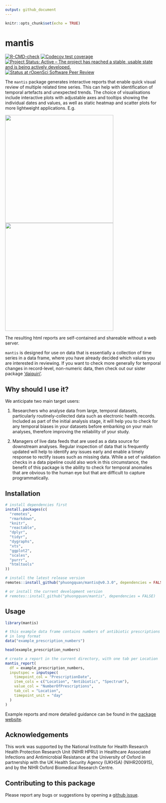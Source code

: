 ```yaml
---
output: github_document
---
```


<!-- README.md is generated from README.Rmd. Please edit that file -->

```r
knitr::opts_chunk$set(echo = TRUE)
```

# mantis

<!-- badges: start -->
[![R-CMD-check](https://github.com/phuongquan/mantis/actions/workflows/R-CMD-check.yaml/badge.svg)](https://github.com/phuongquan/mantis/actions/workflows/R-CMD-check.yaml)
[![Codecov test coverage](https://codecov.io/gh/phuongquan/mantis/graph/badge.svg)](https://app.codecov.io/gh/phuongquan/mantis)
[![Project Status: Active – The project has reached a stable, usable state and is being actively developed.](https://www.repostatus.org/badges/latest/active.svg)](https://www.repostatus.org/#active)
[![Status at rOpenSci Software Peer Review](https://badges.ropensci.org/710_status.svg)](https://github.com/ropensci/software-review/issues/710)
<!-- badges: end -->


The `mantis` package generates interactive reports that enable quick visual
review of multiple related time series. This can help with identification of
temporal artefacts and unexpected trends. The choice of visualisations include
interactive plots with adjustable axes and tooltips showing the individual dates
and values, as well as static heatmap and scatter plots for more lightweight
applications. E.g.

<img src="man/figures/example_prescription_numbers_interactive.png" width="350" /><img src="man/figures/example_prescription_numbers_heatmap.png" width="350" />

The resulting html reports are self-contained and shareable without a web server.

`mantis` is designed for use on data that is essentially a collection of time
series in a data frame, where you have already decided which values you are
interested in reviewing. If you want to check more generally for temporal
changes in record-level, non-numeric data, then check out our sister package
['daiquiri'](https://ropensci.github.io/daiquiri/index.html).

## Why should I use it?

We anticipate two main target users:

1. Researchers who analyse data from large, temporal datasets, particularly
routinely-collected data such as electronic health records. Included as part of
the initial analysis stage, it will help you to check for any temporal biases in
your datasets before embarking on your main analyses, therefore improving the
reliability of your study.

2. Managers of live data feeds that are used as a data source for downstream
analyses. Regular inspection of data that is frequently updated will help to
identify any issues early and enable a timely response to rectify issues such as
missing data. While a set of validation checks in a data pipeline could also
work in this circumstance, the benefit of this package is the ability to check
for temporal anomalies that are obvious to the human eye but that are difficult
to capture programmatically.

## Installation

```r
# install dependencies first
install.packages(c(
  "remotes",
  "rmarkdown",
  "knitr",
  "reactable",
  "dplyr",
  "tidyr",
  "dygraphs",
  "xts",
  "ggplot2",
  "scales",
  "purrr",
  "htmltools"
))

# install the latest release version
remotes::install_github("phuongquan/mantis@v0.3.0", dependencies = FALSE)

# or install the current development version
# remotes::install_github("phuongquan/mantis", dependencies = FALSE)
```

## Usage

```r
library(mantis)

# this example data frame contains numbers of antibiotic prescriptions 
# in long format
data("example_prescription_numbers")

head(example_prescription_numbers)
```

```r
# create a report in the current directory, with one tab per Location
mantis_report(
  df = example_prescription_numbers,
  inputspec = inputspec(
    timepoint_col = "PrescriptionDate",
    item_cols = c("Location", "Antibiotic", "Spectrum"),
    value_col = "NumberOfPrescriptions",
    tab_col = "Location",
    timepoint_unit = "day"
  )
)
```

Example reports and more detailed guidance can be found in the [package website](https://phuongquan.github.io/mantis/index.html).


## Acknowledgements

This work was supported by the National Institute for Health Research Health
Protection Research Unit (NIHR HPRU) in Healthcare Associated Infections and
Antimicrobial Resistance at the University of Oxford in partnership with the UK
Health Security Agency (UKHSA) (NIHR200915), and by the NIHR Oxford Biomedical
Research Centre.


## Contributing to this package

Please report any bugs or suggestions by opening a [github
issue](https://github.com/phuongquan/mantis/issues).
